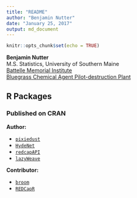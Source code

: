 ```yaml
---
title: "README"
author: "Benjamin Nutter"
date: "January 25, 2017"
output: md_document
---
```


```r
knitr::opts_chunk$set(echo = TRUE)
```

**Benjamin Nutter**  
M.S. Statistics, University of Southern Maine  
[Battelle Memorial Institute](https://www.battelle.org/)  
[Bluegrass Chemical Agent Pilot-destruction Plant](http://www.bechtelparsonsbgcapp.com/)


## R Packages

### Published on CRAN

**Author:**

* [`pixiedust`](https://cran.r-project.org/package=pixiedust)
* [`HydeNet`](https://cran.r-project.org/package=HydeNet)
* [`redcapAPI`](https://cran.r-project.org/package=redcapAPI)
* [`lazyWeave`](https://cran.r-project.org/package=lazyWeave)

**Contributor:**

* [`broom`](https://cran.r-project.org/package=broom)
* [`REDCapR`](https://cran.r-project.org/package=REDCapR)